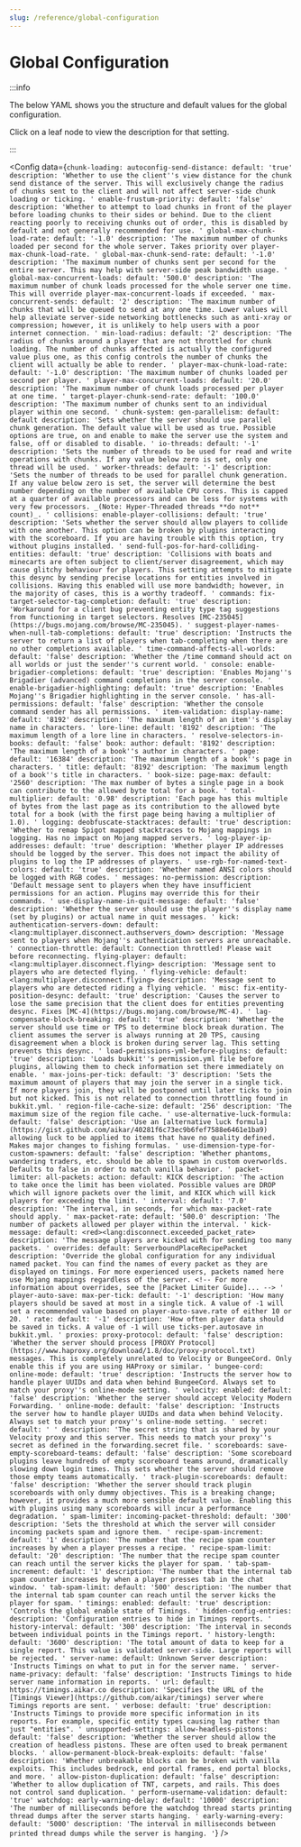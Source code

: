 ```yaml
---
slug: /reference/global-configuration
---
```


# Global Configuration


:::info

The below YAML shows you the structure and default values for the global configuration.

Click on a leaf node to view the description for that setting.

:::

<Config
    data={`
chunk-loading:
  autoconfig-send-distance:
    default: 'true'
    description: 'Whether to use the client''s view distance for the chunk send distance
      of the server. This will exclusively change the radius of chunks sent to the
      client and will not affect server-side chunk loading or ticking. '
  enable-frustum-priority:
    default: 'false'
    description: 'Whether to attempt to load chunks in front of the player before
      loading chunks to their sides or behind. Due to the client reacting poorly to
      receiving chunks out of order, this is disabled by default and not generally
      recommended for use. '
  global-max-chunk-load-rate:
    default: '-1.0'
    description: 'The maximum number of chunks loaded per second for the whole server.
      Takes priority over player-max-chunk-load-rate. '
  global-max-chunk-send-rate:
    default: '-1.0'
    description: 'The maximum number of chunks sent per second for the entire server.
      This may help with server-side peak bandwidth usage. '
  global-max-concurrent-loads:
    default: '500.0'
    description: 'The maximum number of chunk loads processed for the whole server
      one time. This will override player-max-concurrent-loads if exceeded. '
  max-concurrent-sends:
    default: '2'
    description: 'The maximum number of chunks that will be queued to send at any
      one time. Lower values will help alleviate server-side networking bottlenecks
      such as anti-xray or compression; however, it is unlikely to help users with
      a poor internet connection. '
  min-load-radius:
    default: '2'
    description: 'The radius of chunks around a player that are not throttled for
      chunk loading. The number of chunks affected is actually the configured value
      plus one, as this config controls the number of chunks the client will actually
      be able to render. '
  player-max-chunk-load-rate:
    default: '-1.0'
    description: 'The maximum number of chunks loaded per second per player. '
  player-max-concurrent-loads:
    default: '20.0'
    description: 'The maximum number of chunk loads processed per player at one time. '
  target-player-chunk-send-rate:
    default: '100.0'
    description: 'The maximum number of chunks sent to an individual player within
      one second. '
chunk-system:
  gen-parallelism:
    default: default
    description: 'Sets whether the server should use parallel chunk generation. The
      default value will be used as true. Possible options are true, on and enable
      to make the server use the system and false, off or disabled to disable. '
  io-threads:
    default: '-1'
    description: 'Sets the number of threads to be used for read and write operations
      with chunks. If any value below zero is set, only one thread will be used. '
  worker-threads:
    default: '-1'
    description: 'Sets the number of threads to be used for parallel chunk generation.
      If any value below zero is set, the server will determine the best number depending
      on the number of available CPU cores. This is capped at a quarter of available
      processors and can be less for systems with very few processors. _(Note: Hyper-Threaded
      threads **do not** count)_. '
collisions:
  enable-player-collisions:
    default: 'true'
    description: 'Sets whether the server should allow players to collide with one
      another. This option can be broken by plugins interacting with the scoreboard.
      If you are having trouble with this option, try without plugins installed. '
  send-full-pos-for-hard-colliding-entities:
    default: 'true'
    description: 'Collisions with boats and minecarts are often subject to client/server
      disagreement, which may cause glitchy behaviour for players. This setting attempts
      to mitigate this desync by sending precise locations for entities involved in
      collisions. Having this enabled will use more bandwidth; however, in the majority
      of cases, this is a worthy tradeoff. '
commands:
  fix-target-selector-tag-completion:
    default: 'true'
    description: 'Workaround for a client bug preventing entity type tag suggestions
      from functioning in target selectors. Resolves [MC-235045](https://bugs.mojang.com/browse/MC-235045). '
  suggest-player-names-when-null-tab-completions:
    default: 'true'
    description: 'Instructs the server to return a list of players when tab-completing
      when there are no other completions available. '
  time-command-affects-all-worlds:
    default: 'false'
    description: 'Whether the /time command should act on all worlds or just the sender''s
      current world. '
console:
  enable-brigadier-completions:
    default: 'true'
    description: 'Enables Mojang''s Brigadier (advanced) command completions in the
      server console. '
  enable-brigadier-highlighting:
    default: 'true'
    description: 'Enables Mojang''s Brigadier highlighting in the server console. '
  has-all-permissions:
    default: 'false'
    description: 'Whether the console command sender has all permissions. '
item-validation:
  display-name:
    default: '8192'
    description: 'The maximum length of an item''s display name in characters. '
  lore-line:
    default: '8192'
    description: 'The maximum length of a lore line in characters. '
  resolve-selectors-in-books:
    default: 'false'
  book:
    author:
      default: '8192'
      description: 'The maximum length of a book''s author in characters. '
    page:
      default: '16384'
      description: 'The maximum length of a book''s page in characters. '
    title:
      default: '8192'
      description: 'The maximum length of a book''s title in characters. '
  book-size:
    page-max:
      default: '2560'
      description: 'The max number of bytes a single page in a book can contribute
        to the allowed byte total for a book. '
    total-multiplier:
      default: '0.98'
      description: 'Each page has this multiple of bytes from the last page as its
        contribution to the allowed byte total for a book (with the first page being
        having a multiplier of 1.0). '
logging:
  deobfuscate-stacktraces:
    default: 'true'
    description: 'Whether to remap Spigot mapped stacktraces to Mojang mappings in
      logging. Has no impact on Mojang mapped servers. '
  log-player-ip-addresses:
    default: 'true'
    description: 'Whether player IP addresses should be logged by the server. This
      does not impact the ability of plugins to log the IP addresses of players. '
  use-rgb-for-named-text-colors:
    default: 'true'
    description: 'Whether named ANSI colors should be logged with RGB codes. '
messages:
  no-permission:
    description: 'Default message sent to players when they have insufficient permissions
      for an action. Plugins may override this for their commands. '
  use-display-name-in-quit-message:
    default: 'false'
    description: 'Whether the server should use the player''s display name (set by
      plugins) or actual name in quit messages. '
  kick:
    authentication-servers-down:
      default: <lang:multiplayer.disconnect.authservers_down>
      description: 'Message sent to players when Mojang''s authentication servers
        are unreachable. '
    connection-throttle:
      default: Connection throttled! Please wait before reconnecting.
    flying-player:
      default: <lang:multiplayer.disconnect.flying>
      description: 'Message sent to players who are detected flying. '
    flying-vehicle:
      default: <lang:multiplayer.disconnect.flying>
      description: 'Message sent to players who are detected riding a flying vehicle. '
misc:
  fix-entity-position-desync:
    default: 'true'
    description: 'Causes the server to lose the same precision that the client does
      for entities preventing desync. Fixes [MC-4](https://bugs.mojang.com/browse/MC-4). '
  lag-compensate-block-breaking:
    default: 'true'
    description: 'Whether the server should use time or TPS to determine block break
      duration. The client assumes the server is always running at 20 TPS, causing
      disagreement when a block is broken during server lag. This setting prevents
      this desync. '
  load-permissions-yml-before-plugins:
    default: 'true'
    description: 'Loads bukkit''s permission.yml file before plugins, allowing them
      to check information set there immediately on enable. '
  max-joins-per-tick:
    default: '3'
    description: 'Sets the maximum amount of players that may join the server in a
      single tick. If more players join, they will be postponed until later ticks
      to join but not kicked. This is not related to connection throttling found in
      bukkit.yml. '
  region-file-cache-size:
    default: '256'
    description: 'The maximum size of the region file cache. '
  use-alternative-luck-formula:
    default: 'false'
    description: 'Use an [alternative luck formula](https://gist.github.com/aikar/40281f6c73ec9b6fef7588e6461e1ba9)
      allowing luck to be applied to items that have no quality defined. Makes major
      changes to fishing formulas. '
  use-dimension-type-for-custom-spawners:
    default: 'false'
    description: 'Whether phantoms, wandering traders, etc. should be able to spawn
      in custom overworlds. Defaults to false in order to match vanilla behavior. '
packet-limiter:
  all-packets:
    action:
      default: KICK
      description: 'The action to take once the limit has been violated. Possible
        values are DROP which will ignore packets over the limit, and KICK which will
        kick players for exceeding the limit. '
    interval:
      default: '7.0'
      description: 'The interval, in seconds, for which max-packet-rate should apply. '
    max-packet-rate:
      default: '500.0'
      description: 'The number of packets allowed per player within the interval. '
  kick-message:
    default: <red><lang:disconnect.exceeded_packet_rate>
    description: 'The message players are kicked with for sending too many packets. '
  overrides:
    default: ServerboundPlaceRecipePacket
    description: 'Override the global configuration for any individual named packet.
      You can find the names of every packet as they are displayed on timings. For
      more experienced users, packets named here use Mojang mappings regardless of
      the server. <!-- For more information about overrides, see the [Packet Limiter
      Guide]... --> '
player-auto-save:
  max-per-tick:
    default: '-1'
    description: 'How many players should be saved at most in a single tick. A value
      of -1 will set a recommended value based on player-auto-save.rate of either
      10 or 20. '
  rate:
    default: '-1'
    description: 'How often player data should be saved in ticks. A value of -1 will
      use ticks-per.autosave in bukkit.yml. '
proxies:
  proxy-protocol:
    default: 'false'
    description: 'Whether the server should process [PROXY Protocol](https://www.haproxy.org/download/1.8/doc/proxy-protocol.txt)
      messages. This is completely unrelated to Velocity or BungeeCord. Only enable
      this if you are using HAProxy or similar. '
  bungee-cord:
    online-mode:
      default: 'true'
      description: 'Instructs the server how to handle player UUIDs and data when
        behind BungeeCord. Always set to match your proxy''s online-mode setting. '
  velocity:
    enabled:
      default: 'false'
      description: 'Whether the server should accept Velocity Modern Forwarding. '
    online-mode:
      default: 'false'
      description: 'Instructs the server how to handle player UUIDs and data when
        behind Velocity. Always set to match your proxy''s online-mode setting. '
    secret:
      default: ' '
      description: 'The secret string that is shared by your Velocity proxy and this
        server. This needs to match your proxy''s secret as defined in the forwarding.secret
        file. '
scoreboards:
  save-empty-scoreboard-teams:
    default: 'false'
    description: 'Some scoreboard plugins leave hundreds of empty scoreboard teams
      around, dramatically slowing down login times. This sets whether the server
      should remove those empty teams automatically. '
  track-plugin-scoreboards:
    default: 'false'
    description: 'Whether the server should track plugin scoreboards with only dummy
      objectives. This is a breaking change; however, it provides a much more sensible
      default value. Enabling this with plugins using many scoreboards will incur
      a performance degradation. '
spam-limiter:
  incoming-packet-threshold:
    default: '300'
    description: 'Sets the threshold at which the server will consider incoming packets
      spam and ignore them. '
  recipe-spam-increment:
    default: '1'
    description: 'The number that the recipe spam counter increases by when a player
      presses a recipe. '
  recipe-spam-limit:
    default: '20'
    description: 'The number that the recipe spam counter can reach until the server
      kicks the player for spam. '
  tab-spam-increment:
    default: '1'
    description: 'The number that the internal tab spam counter increases by when
      a player presses tab in the chat window. '
  tab-spam-limit:
    default: '500'
    description: 'The number that the internal tab spam counter can reach until the
      server kicks the player for spam. '
timings:
  enabled:
    default: 'true'
    description: 'Controls the global enable state of Timings. '
  hidden-config-entries:
    description: 'Configuration entries to hide in Timings reports. '
  history-interval:
    default: '300'
    description: 'The interval in seconds between individual points in the Timings
      report. '
  history-length:
    default: '3600'
    description: 'The total amount of data to keep for a single report. This value
      is validated server-side. Large reports will be rejected. '
  server-name:
    default: Unknown Server
    description: 'Instructs Timings on what to put in for the server name. '
  server-name-privacy:
    default: 'false'
    description: 'Instructs Timings to hide server name information in reports. '
  url:
    default: https://timings.aikar.co
    description: 'Specifies the URL of the [Timings Viewer](https://github.com/aikar/timings)
      server where Timings reports are sent. '
  verbose:
    default: 'true'
    description: 'Instructs Timings to provide more specific information in its reports.
      For example, specific entity types causing lag rather than just "entities". '
unsupported-settings:
  allow-headless-pistons:
    default: 'false'
    description: 'Whether the server should allow the creation of headless pistons.
      These are often used to break permanent blocks. '
  allow-permanent-block-break-exploits:
    default: 'false'
    description: 'Whether unbreakable blocks can be broken with vanilla exploits.
      This includes bedrock, end portal frames, end portal blocks, and more. '
  allow-piston-duplication:
    default: 'false'
    description: 'Whether to allow duplication of TNT, carpets, and rails. This does
      not control sand duplication. '
  perform-username-validation:
    default: 'true'
watchdog:
  early-warning-delay:
    default: '10000'
    description: 'The number of milliseconds before the watchdog thread starts printing
      thread dumps after the server starts hanging. '
  early-warning-every:
    default: '5000'
    description: 'The interval in milliseconds between printed thread dumps while
      the server is hanging. '
`}
/>

